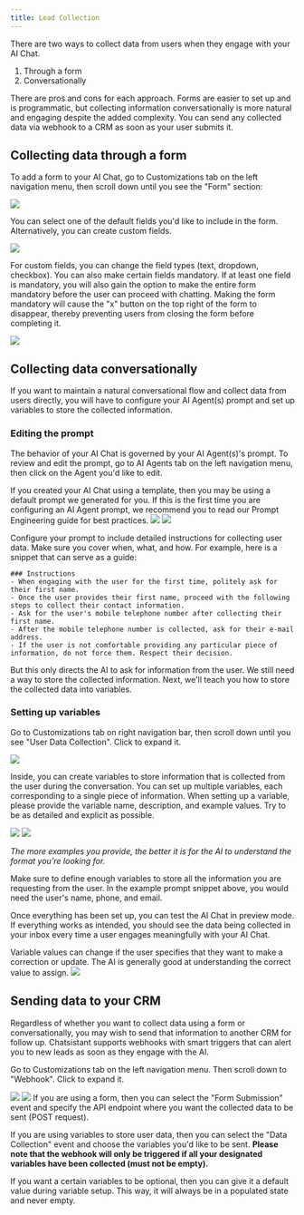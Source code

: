```yaml
---
title: Lead Collection
---
```


There are two ways to collect data from users when they engage with your AI Chat.

1. Through a form
2. Conversationally

There are pros and cons for each approach. Forms are easier to set up and is programmatic, but collecting information conversationally is more
natural and engaging despite the added complexity. You can send any collected data via webhook to a CRM as soon as your user submits it.

## Collecting data through a form

To add a form to your AI Chat, go to Customizations tab on the left navigation menu, then scroll down until you see the "Form" section:

<Frame>
  <img src="/images/lead-collection-13.png" />
</Frame>

You can select one of the default fields you'd like to include in the form. Alternatively, you can create custom fields.

<Frame>
  <img src="/images/lead-collection-13-1.png" />
</Frame>


For custom fields, you can change the field types (text, dropdown, checkbox). You can also make certain fields mandatory. If at least one field is
mandatory, you will also gain the option to make the entire form mandatory before the user can proceed with chatting. Making the form mandatory
will cause the "x" button on the top right of the form to disappear, thereby preventing users from closing the form before completing it.

<Frame>
  <img src="/images/lead-collection-13-2.png" />
</Frame>

## Collecting data conversationally

If you want to maintain a natural conversational flow and collect data from users directly, you will have to configure your AI Agent(s) prompt and
set up variables to store the collected information.

### Editing the prompt

The behavior of your AI Chat is governed by your AI Agent(s)'s prompt. To review and edit the prompt, go to AI Agents
tab on the left navigation menu, then click on the Agent you'd like to edit.

<Note>
  If you created your AI Chat using a template, then you may be using a default
  prompt we generated for you. If this is the first time you are configuring an
  AI Agent prompt, we recommend you to read our Prompt Engineering guide for
  best practices.
</Note>

<Frame>
  <img src="/images/lead-collection-16.png" />
</Frame>

<Frame>
  <img src="/images/lead-collection-17.png" />
</Frame>

Configure your prompt to include detailed instructions for collecting user data. Make sure you cover when, what, and how. For example, here is a snippet
that can serve as a guide:

```
### Instructions
- When engaging with the user for the first time, politely ask for their first name.
- Once the user provides their first name, proceed with the following steps to collect their contact information.
- Ask for the user's mobile telephone number after collecting their first name.
- After the mobile telephone number is collected, ask for their e-mail address.
- If the user is not comfortable providing any particular piece of information, do not force them. Respect their decision.
```

But this only directs the AI to ask for information from the user. We still need a way to store the collected information. Next, we'll teach you how to store
the collected data into variables.

### Setting up variables

Go to Customizations tab on right navigation bar, then scroll down until you see "User Data Collection". Click to expand it.

<Frame>
  <img src="/images/lead-collection-18.png" />
</Frame>

Inside, you can create variables to store information that is collected from the user during the conversation. You can set up multiple variables, each corresponding
to a single piece of information. When setting up a variable, please provide the variable name, description, and example values. Try to be as detailed and explicit
as possible.

<Frame>
  <img src="/images/lead-collection-19.png" />
</Frame>
<Frame>
  <img src="/images/lead-collection-19-1.png" />
</Frame>


_The more examples you provide, the better it is for the AI to understand the format you're looking for._

Make sure to define enough variables to store all the information you are requesting from the user. In the example prompt snippet above, you would need the user's name,
phone, and email.

Once everything has been set up, you can test the AI Chat in preview mode. If everything works as intended, you should see the data being collected in your inbox every
time a user engages meaningfully with your AI Chat.

<Note>
  Variable values can change if the user specifies that they want to make a
  correction or update. The AI is generally good at understanding the correct
  value to assign.
</Note>

<Frame>
  <img src="/images/lead-collection-20.png" />
</Frame>

## Sending data to your CRM

Regardless of whether you want to collect data using a form or conversationally, you may wish to send that information to another CRM for follow up. Chatsistant supports
webhooks with smart triggers that can alert you to new leads as soon as they engage with the AI.

Go to Customizations tab on the left navigation menu. Then scroll down to "Webhook". Click to expand it.

<Frame>
  <img src="/images/lead-collection-21.png" />
</Frame>
<Frame>
  <img src="/images/lead-collection-21-1.png" />
</Frame>
If you are using a form, then you can select the "Form Submission" event and specify the API endpoint where you want the collected data to be sent (POST request).

If you are using variables to store user data, then you can select the "Data Collection" event and choose the variables you'd like to be sent. **Please note that the webhook
will only be triggered if all your designated variables have been collected (must not be empty).**

If you want a certain variables to be optional, then you can give it a default value during variable setup. This way, it will always be in a populated state and never empty.

